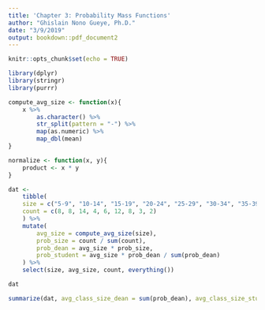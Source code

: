```yaml
---
title: 'Chapter 3: Probability Mass Functions'
author: "Ghislain Nono Gueye, Ph.D."
date: "3/9/2019"
output: bookdown::pdf_document2
---
```


```r
knitr::opts_chunk$set(echo = TRUE)
```

```r
library(dplyr)
library(stringr)
library(purrr)
```


```r
compute_avg_size <- function(x){
	x %>%
		as.character() %>%
		str_split(pattern = "-") %>%
		map(as.numeric) %>%
		map_dbl(mean)
}

normalize <- function(x, y){
	product <- x * y
}
```


```r
dat <- 
	tibble(
	size = c("5-9", "10-14", "15-19", "20-24", "25-29", "30-34", "35-39", "40-44", "45-49"),
	count = c(8, 8, 14, 4, 6, 12, 8, 3, 2)
	) %>%
	mutate(
		avg_size = compute_avg_size(size),
		prob_size = count / sum(count),
		prob_dean = avg_size * prob_size,
		prob_student = avg_size * prob_dean / sum(prob_dean)
	) %>%
	select(size, avg_size, count, everything())

dat

summarize(dat, avg_class_size_dean = sum(prob_dean), avg_class_size_student = sum(prob_student))
```

